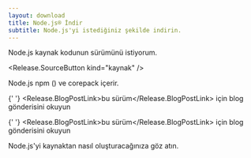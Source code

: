 ```yaml
---
layout: download
title: Node.js® İndir
subtitle: Node.js'yi istediğiniz şekilde indirin.
---
```


<section>
  Node.js kaynak kodunun <Release.VersionDropdown /> sürümünü istiyorum.

  <Release.SourceButton kind="kaynak" />
</section>

<section>
  Node.js <LinkWithArrow href="https://npmjs.com">npm</LinkWithArrow> (<Release.NpmVersion />) ve corepack içerir.

{' '}
<Release.BlogPostLink>bu sürüm</Release.BlogPostLink> için blog gönderisini
okuyun

{' '}
<Release.BlogPostLink>bu sürüm</Release.BlogPostLink> için blog gönderisini
okuyun

  <LinkWithArrow href="https://github.com/nodejs/node/blob/main/BUILDING.md#building-nodejs-on-supported-platforms">Node.js</LinkWithArrow>'yi kaynaktan nasıl oluşturacağınıza göz atın.
</section>
